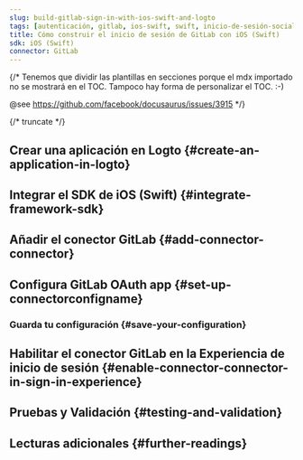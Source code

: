 ```yaml
---
slug: build-gitlab-sign-in-with-ios-swift-and-logto
tags: [autenticación, gitlab, ios-swift, swift, inicio-de-sesión-social, inicio-de-sesión, login]
title: Cómo construir el inicio de sesión de GitLab con iOS (Swift)
sdk: iOS (Swift)
connector: GitLab
---
```


{/*
  Tenemos que dividir las plantillas en secciones porque el mdx importado no se mostrará en el TOC.
  Tampoco hay forma de personalizar el TOC. :-)

  @see https://github.com/facebook/docusaurus/issues/3915
*/}




{/* truncate */}

<Intro connector={connector} sdk="iOS (Swift)" link="https://developer.apple.com/ios" />

## Crear una aplicación en Logto \{#create-an-application-in-logto}

<CreateApplication type="Native app" framework="iOS (Swift)" />

## Integrar el SDK de iOS (Swift) \{#integrate-framework-sdk}

<IntegrateSdk />

## Añadir el conector GitLab \{#add-connector-connector}

<AddSocialConnector connector={connector} framework="iOS (Swift)" />

## Configura GitLab OAuth app \{#set-up-connectorconfigname}

<ConnectorGuide />

### Guarda tu configuración \{#save-your-configuration}

<SaveYourConfiguration connector={connector} />

## Habilitar el conector GitLab en la Experiencia de inicio de sesión \{#enable-connector-connector-in-sign-in-experience}

<EnableSocialConnector connector={connector} />

## Pruebas y Validación \{#testing-and-validation}

<TestingAndValidation connector={connector} sdk="iOS (Swift)" />

## Lecturas adicionales \{#further-readings}

<FurtherReadings />
